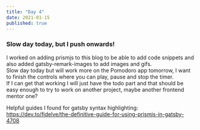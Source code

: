```yaml
---
title: "Day 4"
date: 2021-01-15
published: true
---
```


### Slow day today, but I push onwards!

I worked on adding prismjs to this blog to be able to add code snippets and also added gatsby-remark-images to add images and gifs.<br/> Slow day today but will work more on the Pomodoro app tomorrow, I want to finish the controls where you can play, pause and stop the timer.<br/>
If I can get that working I will just have the todo part and that should be easy enough to try to work on another project, maybe another frontend mentor one?


Helpful guides I found for gatsby syntax highlighting: 
https://dev.to/fidelve/the-definitive-guide-for-using-prismjs-in-gatsby-4708